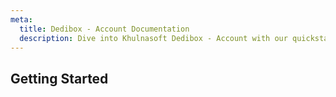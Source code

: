 ```yaml
---
meta:
  title: Dedibox - Account Documentation
  description: Dive into Khulnasoft Dedibox - Account with our quickstart guides, how-tos, tutorials and more.
---
```


<ProductHeader
   productName="Dedibox Account"
   productLogo="dedibox"
   description="Khulnasoft Dedibox account let you manage all services from the Dedibox console."
   url="/dedibox-console/account/quickstart"
   label="Dedibox Account Quickstart"
/>

## Getting Started

<Grid>
    <SummaryCard
        title="Quickstart"
        icon="rocket"
        description="Learn how to create and add a payment method to your Dedibox account."
        label="View Quickstart"
        url="/dedibox-console/account/quickstart/"
    />
    <SummaryCard
        title="Concepts"
        icon="information-circle-outline"
        description="Core concepts that give you a better understanding of your Dedibox account."
        label="View Concepts"
        url="/dedibox-console/account/concepts/"
    />
    <SummaryCard
        title="How-tos"
        icon="help-circle-outline"
        description="Check our guides to manage your Dedibox account."
        label="View How-tos"
        url="/dedibox-console/account/how-to/"
    />
</Grid>